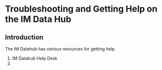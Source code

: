 # Troubleshooting and Getting Help on the IM Data Hub {#trouble}

## Introduction 

The IM Datahub has various resources for getting help.

1. IM Datahub Help Desk 
2. 
